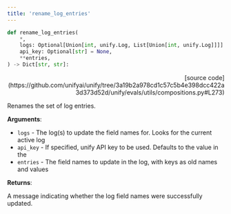 ```yaml
---
title: 'rename_log_entries'
---
```


```python
def rename_log_entries(
    *,
    logs: Optional[Union[int, unify.Log, List[Union[int, unify.Log]]]] = None,
    api_key: Optional[str] = None,
    **entries,
) -> Dict[str, str]:
```

<p align="right">[source code](https://github.com/unifyai/unify/tree/3a19b2a978cd1c57c5b4e398dcc422a3d373d52d/unify/evals/utils/compositions.py#L273)</p>

Renames the set of log entries.

**Arguments**:

- `logs` - The log(s) to update the field names for. Looks for the current active log
- `api_key` - If specified, unify API key to be used. Defaults to the value in the
- `entries` - The field names to update in the log, with keys as old names and values



**Returns**:

A message indicating whether the log field names were successfully updated.
